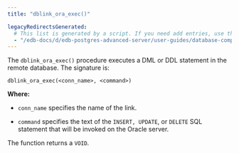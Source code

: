 ```yaml
---
title: "dblink_ora_exec()"

legacyRedirectsGenerated:
  # This list is generated by a script. If you need add entries, use the `legacyRedirects` key.
  - "/edb-docs/d/edb-postgres-advanced-server/user-guides/database-compatibility-for-oracle-developers-guide/13/dblink_ora_exec.html"
---
```


<div id="dblink_ora_exec" class="registered_link"></div>

The `dblink_ora_exec()` procedure executes a DML or DDL statement in the remote database. The signature is:

```text
dblink_ora_exec(<conn_name>, <command>)
```

**Where:**

-   `conn_name` specifies the name of the link.

-   `command` specifies the text of the `INSERT, UPDATE`, or `DELETE` SQL statement that will be invoked on the Oracle server.

The function returns a `VOID`.
